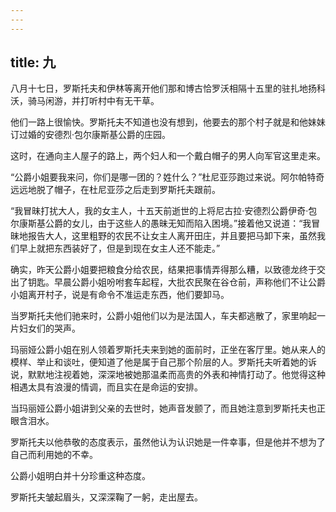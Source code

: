 ```yaml
---
---
---
```

title: 九
---



八月十七日，罗斯托夫和伊林等离开他们那和博古恰罗沃相隔十五里的驻扎地扬科沃，骑马闲游，并打听村中有无干草。

他们一路上很愉快。罗斯托夫不知道也没有想到，他要去的那个村子就是和他妹妹订过婚的安德烈·包尔康斯基公爵的庄园。

这时，在通向主人屋子的路上，两个妇人和一个戴白帽子的男人向军官这里走来。

“公爵小姐要我来问，你们是哪一团的？姓什么？”杜尼亚莎跑过来说。阿尔帕特奇远远地脱了帽子，在杜尼亚莎之后走到罗斯托夫跟前。

“我冒昧打扰大人，我的女主人，十五天前逝世的上将尼古拉·安德烈公爵伊奇·包尔康斯基公爵的女儿，由于这些人的愚昧无知而陷入困境。”接着他又说道：“我冒昧地报告大人，这里粗野的农民不让女主人离开田庄，并且要把马卸下来，虽然我们早上就把东西装好了，但是到现在女主人还不能走。”

确实，昨天公爵小姐要把粮食分给农民，结果把事情弄得那么糟，以致德龙终于交出了钥匙。早晨公爵小姐吩咐套车起程，大批农民聚在谷仓前，声称他们不让公爵小姐离开村子，说是有命令不准运走东西，他们要卸马。

当罗斯托夫他们驰来时，公爵小姐他们以为是法国人，车夫都逃散了，家里响起一片妇女们的哭声。

玛丽娅公爵小姐在别人领着罗斯托夫来到她的面前时，正坐在客厅里。她从来人的模样、举止和谈吐，便知道了他是属于自己那个阶层的人。罗斯托夫听着她的诉说，默默地注视着她，深深地被她那温柔而高贵的外表和神情打动了。他觉得这种相遇太具有浪漫的情调，而且实在是命运的安排。

当玛丽娅公爵小姐讲到父亲的去世时，她声音发颤了，而且她注意到罗斯托夫也正眼含泪水。

罗斯托夫以他恭敬的态度表示，虽然他认为认识她是一件幸事，但是他并不想为了自己而利用她的不幸。

公爵小姐明白并十分珍重这种态度。

罗斯托夫皱起眉头，又深深鞠了一躬，走出屋去。